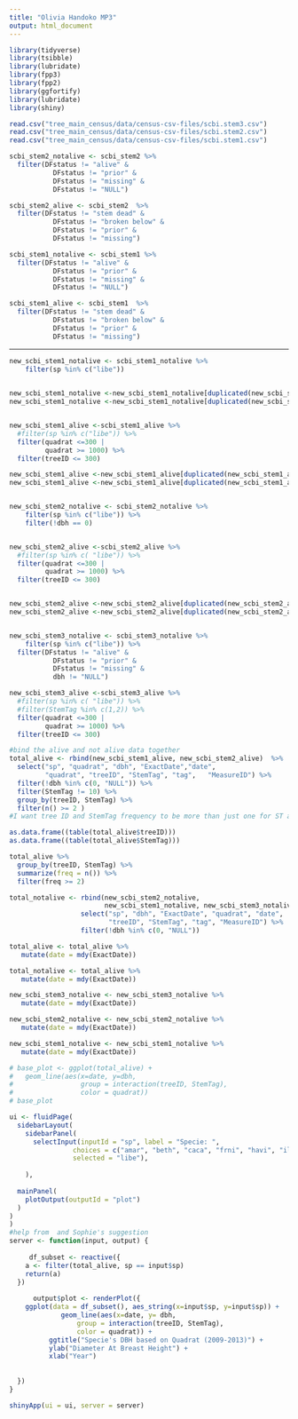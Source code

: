 ```yaml
---
title: "Olivia Handoko MP3"
output: html_document
---
```

```r
library(tidyverse)
library(tsibble)
library(lubridate)
library(fpp3)
library(fpp2)
library(ggfortify)
library(lubridate)
library(shiny)
```

```r
read.csv("tree_main_census/data/census-csv-files/scbi.stem3.csv")
read.csv("tree_main_census/data/census-csv-files/scbi.stem2.csv")
read.csv("tree_main_census/data/census-csv-files/scbi.stem1.csv")
```

```r
scbi_stem2_notalive <- scbi_stem2 %>%
  filter(DFstatus != "alive" & 
           DFstatus != "prior" & 
           DFstatus != "missing" & 
           DFstatus != "NULL") 

scbi_stem2_alive <- scbi_stem2  %>%
  filter(DFstatus != "stem dead" & 
           DFstatus != "broken below" & 
           DFstatus != "prior" & 
           DFstatus != "missing") 

```


```r
scbi_stem1_notalive <- scbi_stem1 %>%
  filter(DFstatus != "alive" & 
           DFstatus != "prior" & 
           DFstatus != "missing" & 
           DFstatus != "NULL") 

scbi_stem1_alive <- scbi_stem1  %>%
  filter(DFstatus != "stem dead" & 
           DFstatus != "broken below" & 
           DFstatus != "prior" & 
           DFstatus != "missing") 

```
______________________________________________________________________________________
```r

new_scbi_stem1_notalive <- scbi_stem1_notalive %>% 
    filter(sp %in% c("libe")) 

  
new_scbi_stem1_notalive <-new_scbi_stem1_notalive[duplicated(new_scbi_stem1_notalive$tag), ]
new_scbi_stem1_notalive <-new_scbi_stem1_notalive[duplicated(new_scbi_stem1_notalive$treeID), ]


new_scbi_stem1_alive <-scbi_stem1_alive %>%
  #filter(sp %in% c("libe")) %>%
  filter(quadrat <=300 | 
         quadrat >= 1000) %>%
  filter(treeID <= 300)

new_scbi_stem1_alive <-new_scbi_stem1_alive[duplicated(new_scbi_stem1_alive$tag), ]
new_scbi_stem1_alive <-new_scbi_stem1_alive[duplicated(new_scbi_stem1_alive$treeID), ]


new_scbi_stem2_notalive <- scbi_stem2_notalive %>% 
    filter(sp %in% c("libe")) %>%
    filter(!dbh == 0)


new_scbi_stem2_alive <-scbi_stem2_alive %>%
  #filter(sp %in% c( "libe")) %>%
  filter(quadrat <=300 | 
         quadrat >= 1000) %>%
  filter(treeID <= 300)


new_scbi_stem2_alive <-new_scbi_stem2_alive[duplicated(new_scbi_stem2_alive$tag), ]
new_scbi_stem2_alive <-new_scbi_stem2_alive[duplicated(new_scbi_stem2_alive$treeID), ]


new_scbi_stem3_notalive <- scbi_stem3_notalive %>% 
    filter(sp %in% c("libe")) %>%
  filter(DFstatus != "alive" & 
           DFstatus != "prior" & 
           DFstatus != "missing" & 
           dbh != "NULL") 

new_scbi_stem3_alive <-scbi_stem3_alive %>%
  #filter(sp %in% c( "libe")) %>%
  #filter(StemTag %in% c(1,2)) %>%
  filter(quadrat <=300 |
         quadrat >= 1000) %>%
  filter(treeID <= 300)

```

```r
#bind the alive and not alive data together 
total_alive <- rbind(new_scbi_stem1_alive, new_scbi_stem2_alive)  %>% 
  select("sp", "quadrat", "dbh", "ExactDate","date",
         "quadrat", "treeID", "StemTag", "tag",   "MeasureID") %>%
  filter(!dbh %in% c(0, "NULL")) %>%
  filter(StemTag != 10) %>%
  group_by(treeID, StemTag) %>%
  filter(n() >= 2 )
#I want tree ID and StemTag frequency to be more than just one for ST and 3 for treeID

as.data.frame((table(total_alive$treeID))) 
as.data.frame((table(total_alive$StemTag)))

total_alive %>% 
  group_by(treeID, StemTag) %>% 
  summarize(freq = n()) %>%
  filter(freq >= 2)

total_notalive <- rbind(new_scbi_stem2_notalive, 
                        new_scbi_stem1_notalive, new_scbi_stem3_notalive) %>% 
                  select("sp", "dbh", "ExactDate", "quadrat", "date", 
                         "treeID", "StemTag", "tag", "MeasureID") %>%
                  filter(!dbh %in% c(0, "NULL")) 

```

```r
total_alive <- total_alive %>%
   mutate(date = mdy(ExactDate))

total_notalive <- total_alive %>%
   mutate(date = mdy(ExactDate))
```

```r
new_scbi_stem3_notalive <- new_scbi_stem3_notalive %>%
   mutate(date = mdy(ExactDate))

new_scbi_stem2_notalive <- new_scbi_stem2_notalive %>%
   mutate(date = mdy(ExactDate))

new_scbi_stem1_notalive <- new_scbi_stem1_notalive %>%
   mutate(date = mdy(ExactDate))
```

```r
# base_plot <- ggplot(total_alive) + 
#   geom_line(aes(x=date, y=dbh, 
#                 group = interaction(treeID, StemTag), 
#                 color = quadrat))
# base_plot

ui <- fluidPage(
  sidebarLayout(
    sidebarPanel(
      selectInput(inputId = "sp", label = "Specie: ",
                choices = c("amar", "beth", "caca", "frni", "havi", "ilve", "libe", "saca", "vipr"),
                selected = "libe"),
                
    ),
  
  mainPanel(
    plotOutput(outputId = "plot")
  )
)
)
#help from  and Sophie's suggestion
server <- function(input, output) {
  
     df_subset <- reactive({
    a <- filter(total_alive, sp == input$sp)
    return(a)
  })
     
      output$plot <- renderPlot({
    ggplot(data = df_subset(), aes_string(x=input$sp, y=input$sp)) +
             geom_line(aes(x=date, y= dbh,
                 group = interaction(treeID, StemTag), 
                 color = quadrat)) +
          ggtitle("Specie's DBH based on Quadrat (2009-2013)") +
          ylab("Diameter At Breast Height") +
          xlab("Year")
          
                
  })
}

shinyApp(ui = ui, server = server)
```



